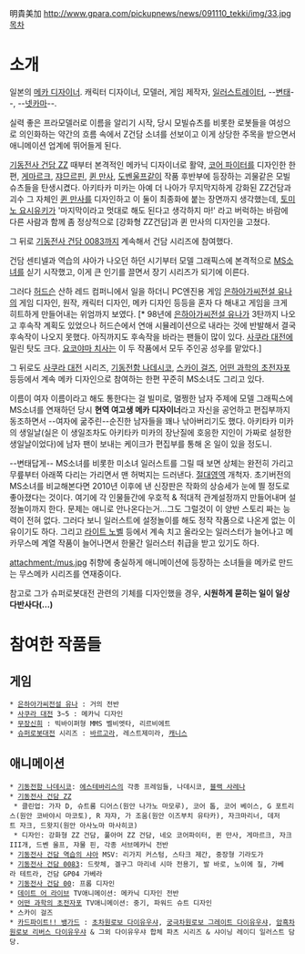 明貴美加
http://www.gpara.com/pickupnews/news/091110_tekki/img/33.jpg
[[목차]]
= 소개 =
일본의 [[메카 디자이너]]. 캐릭터 디자이너, 모델러, 게임 제작자, [[일러스트레이터]], --[[변태]]--, --[[넷카마]]--.

실력 좋은 프라모델러로 이름을 알리기 시작, 당시 모빌슈츠를 비롯한 로봇들을 여성으로 의인화하는 약간의 흐름 속에서 Z건담 소녀를 선보이고 이게 상당한 주목을 받으면서 애니메이션 업계에 뛰어들게 된다. 

[[기동전사 건담 ZZ]] 때부터 본격적인 메카닉 디자이너로 활약, [[코어 파이터]]를 디자인한 한편, [[게마르크]], [[쟈므르핀]], [[퀸 만사]], [[도벤울프]]같이 작품 후반부에 등장하는 괴물같은 모빌슈츠들을 탄생시켰다. 아키타카 미카는 아예 더 나아가 무지막지하게 강화된 ZZ건담과 괴수 그 자체인 [[퀸 만사]]를 디자인하고 이 둘이 최종화에 붙는 장면까지 생각했는데, [[토미노 요시유키]]가 '마지막이라고 멋대로 해도 된다고 생각하지 마!' 라고 버럭하는 바람에 다른 사람과 함께 좀 정상적으로 [강화형 ZZ건담]과 퀸 만사의 디자인을 고쳤다. 

그 뒤로 [[기동전사 건담 0083]]까지 계속해서 건담 시리즈에 참여했다. 

건담 센티넬과 역습의 샤아가 나오던 하던 시기부터 모델 그래픽스에 본격적으로 [[MS소녀]]를 싣기 시작했고, 이게 큰 인기를 끌면서 장기 시리즈가 되기에 이른다. 

그러다 [[허드슨]] 산하 레드 컴퍼니에서 일을 하더니 PC엔진용 게임 [[은하아가씨전설 유나]]의 게임 디자인, 원작, 캐릭터 디자인, 메카 디자인 등등을 혼자 다 해내고 게임을 크게 히트하게 만들어내는 위엄까지 보였다. [* 98년에 [[은하아가씨전설 유나]]가 3탄까지 나오고 후속작 계획도 있었으나 허드슨에서 연애 시뮬레이션으로 내라는 것에 반발해서 결국 후속작이 나오지 못했다. 아직까지도 후속작을 바라는 팬들이 많이 있다. [[사쿠라 대전]]에 밀린 탓도 크다. [[요코야마 치사]]는 이 두 작품에서 모두 주인공 성우를 맡았다.]

그 뒤로도 [[사쿠라 대전]] 시리즈, [[기동전함 나데시코]], [[스카이 걸즈]], [[어떤 과학의 초전자포]] 등등에서 계속 메카 디자인으로 참여하는 한편 꾸준히 MS소녀도 그리고 있다.   

이름이 여자 이름이라고 해도 통한다는 걸 빌미로, 멀쩡한 남자 주제에 모델 그래픽스에 MS소녀를 연재하던 당시 '''현역 여고생 메카 디자이너'''라고 자신을 공언하고 편집부까지 동조하면서 --여자에 굶주린--순진한 남자들을 꽤나 낚아버리기도 했다. 아키타카 미카의 생일날(실은 이 생일조차도 아키타카 미카의 장난질에 호응한 지인이 가짜로 설정한 생일날이었다)에 남자 팬이 보내는 케이크가 편집부를 통해 온 일이 있을 정도니.

--변태답게-- MS소녀를 비롯한 미소녀 일러스트를 그릴 때 보면 상체는 완전히 가리고 무릎부터 아래쪽 다리는 가리면서 맨 허벅지는 드러낸다. [[절대영역]] 개척자.  초기버전의 MS소녀를 비교해본다면 2010년 이후에 낸 신장판은 작화의 상승세가 눈에 띌 정도로 좋아졌다는 것이다. 여기에 각 인물들간에 우호적 & 적대적 관계설정까지 만들어내며 설정놀이까지 한다. 문제는 애니로 안나온다는거...그도 그럴것이 이 양반 스토리 짜는 능력이 전혀 없다. 그러다 보니 일러스트에 설정놀이를 해도 정작 작품으로 나온게 없는 이유이기도 하다. 그리고 [[라이트 노벨]] 등에서 계속 치고 올라오는 일러스터가 늘어나고 메카무스메 계열 작품이 늘어나면서 한물간 일러스터 취급을 받고 있기도 하다.           

attachment:/mus.jpg
취향에 충실하게 애니메이션에 등장하는 소녀들을 메카로 만드는 무스메카 시리즈를 연재중이다. 
 
참고로 그가 슈퍼로봇대전 관련의 기체를 디자인했을 경우, '''시원하게 묻히는 일이 일상다반사다(…)'''


= 참여한 작품들 =
== 게임 ==
 * [[은하아가씨전설 유나]] : 거의 전반
 * [[사쿠라 대전]] 3~5 : 메카닉 디자인
 * [[무장신희]] : 빅바이퍼형 MMS 벨비엣타, 리르비에트
 * [[슈퍼로봇대전]] 시리즈 : [[바르고라]], 레스트제미라, [[캐니스]]
== 애니메이션 ==
 * [[기동전함 나데시코]]: [[에스테바리스]]의 각종 프레임들, 나데시코, [[블랙 사레나]]
 * [[기동전사 건담 ZZ]]
  * 클린업: 가자 D, 슈트룸 디어스(원안 나가노 마모루), 코어 톱, 코어 베이스, G 포트리스(원안 코바야시 마코토), R 쟈쟈, 가 조움(원안 이즈부치 유타카), 자크마리너, 데저트 자크, 드왓지(원안 아사노마 마사히코)
  * 디자인: 강화형 ZZ 건담, 풀아머 ZZ 건담, 네오 코어파이터, 퀸 만사, 게마르크, 자크III개, 드벤 울프, 쟈물 핀, 각종 서브메카닉 전반
 * [[기동전사 건담 역습의 샤아]] MSV: 리가지 커스텀, 스타크 제간, 중장형 기라도가
 * [[기동전사 건담 0083]]: 드랏체, 겔구그 마리네 시마 전용기, 발 바로, 노이에 질, 가베라 테트라, 건담 GP04 가베라
 * [[기동전사 건담 00]]: 프롭 디자인
 * [[데이트 어 라이브]] TV애니메이션: 메카닉 디자인 전반
 * [[어떤 과학의 초전자포]] TV애니메이션: 중기, 파워드 슈트 디자인
 * 스카이 걸즈
 * [[카드파이트!! 뱅가드]] : [[초차원로보 다이유우샤]], [[궁극차원로보 그레이트 다이유우샤]], [[암흑차원로보 리버스 다이유우샤]] & 그외 다이유우샤 합체 파츠 시리즈 & 샤이닝 레이디 일러스트 담당.
